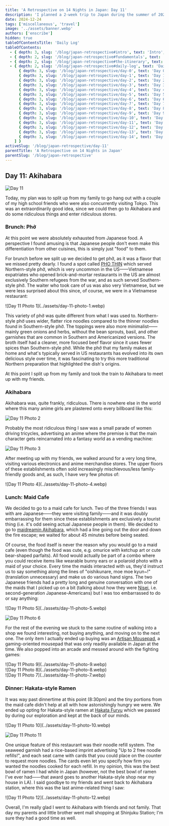 ```yaml
---
title: 'A Retrospective on 14 Nights in Japan: Day 11'
description: 'I planned a 2-week trip to Japan during the summer of 2023 for my family. Here are some of the highlights, blunders, experiences gathered throughout the process.'
date: 2024-12-24
tags: ['miscellaneous', 'travel']
image: '../assets/banner.webp'
authors: ['enscribe']
hidden: true
tableOfContentsTitle: 'Daily Log'
tableOfContents:
  - { depth: 3, slug: '/blog/japan-retrospective#intro', text: 'Intro', subheadings: [] }
  - { depth: 2, slug: '/blog/japan-retrospective#fundamentals', text: 'Fundamentals', subheadings: [] }
  - { depth: 2, slug: '/blog/japan-retrospective#the-itinerary', text: 'The Itinerary', subheadings: [] }
  - { depth: 2, slug: '/blog/japan-retrospective#daily-log', text: 'Daily Log', subheadings: [
      { depth: 3, slug: '/blog/japan-retrospective/day-0', text: 'Day 0: Kansai Airport', subheadings: [] },
      { depth: 3, slug: '/blog/japan-retrospective/day-1', text: 'Day 1: Osaka Day Trip', subheadings: [] },
      { depth: 3, slug: '/blog/japan-retrospective/day-2', text: 'Day 2: Nara Day Trip', subheadings: [] },
      { depth: 3, slug: '/blog/japan-retrospective/day-3', text: 'Day 3: East Kyoto', subheadings: [] },
      { depth: 3, slug: '/blog/japan-retrospective/day-4', text: 'Day 4: West/Central Kyoto', subheadings: [] },
      { depth: 3, slug: '/blog/japan-retrospective/day-5', text: 'Day 5: Fushimi-Inari Taisha', subheadings: [] },
      { depth: 3, slug: '/blog/japan-retrospective/day-6', text: 'Day 6: Hakone-Yumoto', subheadings: [] },
      { depth: 3, slug: '/blog/japan-retrospective/day-7', text: 'Day 7: Hakone Round Course', subheadings: [] },
      { depth: 3, slug: '/blog/japan-retrospective/day-8', text: 'Day 8: Shinjuku, Kabukichō', subheadings: [] },
      { depth: 3, slug: '/blog/japan-retrospective/day-9', text: 'Day 9: Yokohama, Shibuya', subheadings: [] },
      { depth: 3, slug: '/blog/japan-retrospective/day-10', text: 'Day 10: Rest Day', subheadings: [] },
      { depth: 3, slug: '/blog/japan-retrospective/day-11', text: 'Day 11: Akihabara', subheadings: [] },
      { depth: 3, slug: '/blog/japan-retrospective/day-12', text: 'Day 12: Asakusa, Odaiba', subheadings: [] },
      { depth: 3, slug: '/blog/japan-retrospective/day-13', text: 'Day 13: Kamakura Day Trip', subheadings: [] },
      { depth: 3, slug: '/blog/japan-retrospective/day-14', text: 'Day 14: Haneda Airport', subheadings: [] },
    ] }
activeSlug: '/blog/japan-retrospective/day-11'
parentTitle: 'A Retrospective on 14 Nights in Japan'
parentSlug: '/blog/japan-retrospective'
---
```


## Day 11: Akihabara

![Day 11](../assets/day-11.webp)

Today, my plan was to split up from my family to go hang out with a couple of my high school friends who were also concurrently visiting Tokyo. This was an extraordinarily good idea, since we could then go to Akihabara and do some ridiculous things and enter ridiculous stores.

### Brunch: Phở

At this point we were absolutely exhausted from Japanese food. A perspective I found amusing is that Japanese people don't even make this differentiation from other cuisines, this is simply just "food" to them.

For brunch before we split up we decided to get phở, as it was a flavor that we missed pretty dearly. I found a spot called [PHO THIN](https://tabelog.com/en/tokyo/A1304/A130401/13257231/) which served Northern-style phở, which is very uncommon in the US——Vietnamese expatriates who opened brick-and-mortar restaurants in the US are almost exclusively Southern refugees from the war, and as such served Southern-style phở. The waiter who took care of us was also very Vietnamese, but we were less surprised about this since, of course, we were in a Vietnamese restaurant:

<div class="mx-auto w-1/2">
![Day 11 Photo 1](../assets/day-11-photo-1.webp)
</div>

This variety of phở was quite different from what I was used to. Northern-style phở uses wider, flatter rice noodles compared to the thinner noodles found in Southern-style phở. The toppings were also more minimalist——mainly green onions and herbs, without the bean sprouts, basil, and other garnishes that are common in Southern and Americanized versions. The broth itself had a cleaner, more focused beef flavor since it uses fewer spices than Southern-style phở. While the phở that my family makes at home and what's typically served in US restaurants has evolved into its own delicious style over time, it was fascinating to try this more traditional Northern preparation that highlighted the dish's origins.

At this point I split up from my family and took the train to Akihabara to meet up with my friends.

### Akihabara

Akihabara was, quite frankly, ridiculous. There is nowhere else in the world where this many anime girls are plastered onto every billboard like this:

![Day 11 Photo 2](../assets/day-11-photo-2.webp)

Probably the most ridiculous thing I saw was a small parade of women driving tricycles, advertising an anime where the premise is that the main character gets reincarnated into a fantasy world as a vending machine:

![Day 11 Photo 3](../assets/day-11-photo-3.webp)

After meeting up with my friends, we walked around for a very long time, visiting various electronics and anime merchandise stores. The upper floors of these establishments often sold increasingly mischievous/less family-friendly goods and, as such, I have very few photos of:

<div class="mx-auto w-1/2">
![Day 11 Photo 4](../assets/day-11-photo-4.webp)
</div>

### Lunch: Maid Cafe

We decided to go to a maid cafe for lunch. Two of the three friends I was with are Japanese——they were visiting family——and it was doubly embarrassing for them since these establishments are exclusively a tourist thing (i.e. it's odd seeing actual Japanese people in them). We decided to go to [maidreamin Akihabara](https://tabelog.com/en/tokyo/A1311/A131101/13050366/), which had a line going out the door and down the fire escape; we waited for about 45 minutes before being seated.

Of course, the food itself is never the reason why you would go to a maid cafe (even though the food was cute, e.g. omurice with ketchup art or cute bear-shaped parfaits). All food would actually be part of a combo where you could receive items like wearable bunny ears or a polaroid photo with a maid of your choice. Every time the maids interacted with us, they'd instruct us to say something along the lines of "oishikunare, moe moe kyun~!" (translation unnecessary) and make us do various hand signs. The two Japanese friends had a pretty long and genuine conversation with one of the maids that I picked up on a bit (talking about how they were [Nisei](https://en.wikipedia.org/wiki/Nisei), i.e. second-generation Japanese-Americans) but I was too embarrassed to do or say anything:

<div class="flex gap-2 [&>*>*]:my-0">
![Day 11 Photo 5](../assets/day-11-photo-5.webp)

![Day 11 Photo 6](../assets/day-11-photo-6.webp)
</div>

For the rest of the evening we stuck to the same routine of walking into a shop we found interesting, not buying anything, and moving on to the next one. The only item I actually ended up buying was an [Artisan Mousepad](https://www.artisan-jp.com/nj_index_eng.html/), a gaming-oriented mousepad that was only readily available in Japan at the time. We also popped into an arcade and messed around with the fighting games:

<div class="grid grid-cols-2 gap-2">
  <div class="col-span-2 [&>*]:mb-0 [&>*>*]:my-0.5">
    ![Day 11 Photo 9](../assets/day-11-photo-9.webp)
  </div>
  <div class="[&>*]:mt-0 [&>*>*]:my-0">
    ![Day 11 Photo 8](../assets/day-11-photo-8.webp)
  </div>
  <div class="[&>*]:mt-0 [&>*>*]:my-0">
    ![Day 11 Photo 7](../assets/day-11-photo-7.webp)
  </div>
</div>

### Dinner: Hakata-style Ramen

It was way past dinnertime at this point (8:30pm) and the tiny portions from the maid cafe didn't help at all with how astonishingly hungry we were. We ended up opting for Hakata-style ramen at [Hakata Furyu](https://tabelog.com/en/tokyo/A1311/A131101/13096267/) which we passed by during our exploration and kept at the back of our minds.

<div class="flex gap-2 [&>*>*]:my-0">
![Day 11 Photo 10](../assets/day-11-photo-10.webp)

![Day 11 Photo 11](../assets/day-11-photo-11.webp)
</div>

One unique feature of this restaurant was their noodle refill system. The seaweed garnish had a rice-based imprint advertising "Up to 2 free noodle refills!", and each seat came with cards that you could place on the counter to request more noodles. The cards even let you specify how firm you wanted the noodles cooked for each refill. In my opinion, this was the best bowl of ramen I had while in Japan (however, not the best bowl of ramen I've ever had——that award goes to another Hakata-style shop near my house in LA). I said goodbye to my friends and went back to Akihabara station, where this was the last anime-related thing I saw:

<div class="mx-auto w-1/2">
![Day 11 Photo 12](../assets/day-11-photo-12.webp)
</div>

Overall, I'm really glad I went to Akihabara with friends and not family. That day my parents and little brother went mall shopping at Shinjuku Station; I'm sure they had a good time as well.